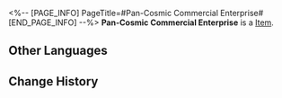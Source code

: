 <%-- [PAGE_INFO]
PageTitle=#Pan-Cosmic Commercial Enterprise#
[END_PAGE_INFO] --%>
{{Item Infobox
|id          = 83033
|image       = Item Pan-Cosmic Commercial Enterprise.png
|type        = 
|invCategory = 
|rarity      = 4
|effect      = 
|description = 
}}
'''Pan-Cosmic Commercial Enterprise''' is a [[Item]].

==Other Languages==
{{Other Languages
|en   = Pan-Cosmic Commercial Enterprise
|zhs  = 泛银河商业公司
|zht  = 泛銀河商業公司
|ja   = 汎銀河商事会社
|ko   = 범은하 상사
|es   = Entidad comercial pangaláctica
|fr   = Entreprise commerciale intersidérale
|ru   = Пангалактическое коммерческое предприятие
|th   = Pan-Cosmic Commercial Enterprise
|vi   = Công Ty Kinh Doanh Liên Ngân Hà
|de   = Pangalaktische Handelsgesellschaft
|id   = Pan-Cosmic Commercial Enterprise
|pt   = Empresa Mercantil Pan-Cósmica
}}

==Change History==
{{Change History|2.0}}